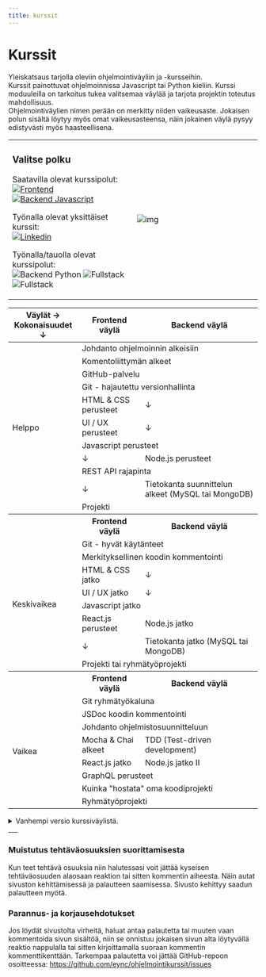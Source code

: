 ```yaml
---
title: kurssit
---
```




# Kurssit

Yleiskatsaus tarjolla oleviin ohjelmointiväyliin ja -kursseihin.   
Kurssit painottuvat ohjelmoinnissa Javascript tai Python kieliin. Kurssi moduuleilla on tarkoitus tukea valitsemaa väylää ja tarjota projektin toteutus mahdollisuus.  
Ohjelmointiväylien nimen perään on merkitty niiden vaikeusaste. Jokaisen polun sisältä löytyy myös omat vaikeusasteensa, näin jokainen väylä pysyy edistyvästi myös haasteellisena.  

<table>
<tr>
<td width="50%">  

### Valitse polku  
Saatavilla olevat kurssipolut:  
[![Frontend](https://img.shields.io/badge/Frontend_(helppo)-323330?style=for-the-badge&logo=javascript&logoColor=F7DF1E)](/kurssit/frontend/intro)  
[![Backend Javascript](https://img.shields.io/badge/Backend_(keskivaikea)-323330?style=for-the-badge&logo=javascript&logoColor=F7DF1E)](/kurssit/backend/javascript/intro)  
  

Työnalla olevat yksittäiset kurssit:  
[![Linkedin](https://img.shields.io/badge/Linkedin-0072B1?style=for-the-badge&logo=linkedin&logoColor=white)](#) 

Työnalla/tauolla olevat kurssipolut:  
![Backend Python](https://img.shields.io/badge/Backend_(keskivaikea)-14354C?style=for-the-badge&logo=python&logoColor=white)
![Fullstack](https://img.shields.io/badge/Fullstack_Web_Developer_(haastava)-323330?style=for-the-badge&logo=javascript&logoColor=F7DF1E)  
![Fullstack](https://img.shields.io/badge/Fullstack_Web_Developer_(haastava)-14354C?style=for-the-badge&logo=python&logoColor=white)  

  

</td>
<td>

![img](/img/undraw_valitse_polku.svg)

</td>
</tr>
</table>

<table>
  <thead>
    <tr>
      <th> 
Väylät &#8594; <br /> 
Kokonaisuudet &#8595;</th>
      <th>Frontend väylä</th>
      <th>Backend väylä</th>
    </tr>
  </thead>
  <tbody>
    <tr>
      <td scope="row" rowspan="11"> Helppo </td>
      <td colspan="2"> Johdanto ohjelmoinnin alkeisiin</td>
    </tr>
    <tr>
      <td colspan="2"> Komentoliittymän alkeet</td>
    </tr>
    <tr>
      <td colspan="2"> GitHub-palvelu</td>
    </tr>
    <tr>
      <td colspan="2"> Git - hajautettu versionhallinta </td>
    </tr>
    <tr>
      <td colspan="1"> HTML & CSS perusteet</td>
      <td colspan="1">↓</td>
    </tr>
    <tr>
      <td colspan="1"> UI / UX perusteet</td>
      <td colspan="1">↓</td>
    </tr>
    <tr>
      <td colspan="2"> Javascript perusteet</td>
    </tr>
    <tr>
      <td colspan="1">↓</td>
      <td colspan="1"> Node.js perusteet</td>
    </tr>
    <tr>
      <td colspan="2"> REST API rajapinta</td>
    </tr>
    <tr>
      <td colspan="1">↓</td>
      <td colspan="1"> Tietokanta suunnittelun alkeet (MySQL tai MongoDB)</td>
    </tr>
    <tr>
      <td colspan="2"> Projekti</td>
    </tr>
    <tr>
      <th></th>
      <th colspan="1">Frontend väylä</th>
      <th colspan="1">Backend väylä</th>
    </tr>
    <tr>
      <td scope="row" rowspan="8"> Keskivaikea</td>
      <td colspan="2"> Git - hyvät käytänteet</td>
    </tr>
    <tr>
      <td colspan="2"> Merkityksellinen koodin kommentointi</td>
    </tr>
    <tr>
      <td colspan="1"> HTML & CSS jatko</td>
      <td colspan="1">↓</td>
    </tr>
    <tr>
      <td colspan="1"> UI / UX jatko</td>
      <td colspan="1">↓</td>
    </tr>
    <tr>
      <td colspan="2"> Javascript jatko</td>
    </tr>
    <tr>
      <td colspan="1"> React.js perusteet</td>
      <td colspan="1"> Node.js jatko</td>
    </tr>
    <tr>
      <td colspan="1">↓</td>
      <td colspan="1"> Tietokanta jatko (MySQL tai MongoDB)</td>
    </tr>
    <tr>
        <td colspan="2">Projekti tai ryhmätyöprojekti</td>
    </tr>
    <tr>
      <th></th>
      <th colspan="1">Frontend väylä</th>
      <th colspan="1">Backend väylä </th>
    </tr>
    <tr>
      <td scope="row" rowspan="8"> Vaikea </td>
      <td colspan="2"> Git ryhmätyökaluna</td>
    </tr>
    <tr>
      <td colspan="2">JSDoc koodin kommentointi </td>
    </tr>
    <tr>
      <td colspan="2">Johdanto ohjelmistosuunnitteluun </td>
    </tr>
    <tr>
      <td colspan="1">Mocha & Chai alkeet </td>
      <td colspan="1">TDD (Test-driven development) </td>
    </tr>
    <tr>
      <td colspan="1">React.js jatko</td>
      <td>Node.js jatko II</td>
    </tr>
    <tr>
      <td colspan="2"> GraphQL perusteet</td>
    </tr>
    <tr>
      <td colspan="2">Kuinka "hostata" oma koodiprojekti</td>
    </tr>
    <tr>
      <td colspan="2">Ryhmätyöprojekti</td>
    </tr>
  </tbody>
</table>  

<details>
  <summary>Vanhempi versio kurssiväylistä.</summary>
<table>
  <thead>
    <tr>
      <th> 
Väylät &#8594; <br /> 
Kokonaisuudet &#8595;</th>
      <th>Frontend väylä</th>
      <th>Backend väylä <small>(python* tai javascript**)</small></th>
      <th>Fullstack web developer <small>(javascript)</small>  </th>
      <th>Fullstack web developer <small>(python)</small></th>
    </tr>
  </thead>
  <tbody>
    <tr>
      <td scope="row" rowspan="10"> Helppo </td>
      <td colspan="4"> Johdanto ohjelmoinnin alkeisiin</td>
    </tr>
    <tr>
      <td colspan="4"> GitHub-palvelu</td>
    </tr>
    <tr>
      <td colspan="4"> Git - hajautettu versionhallinta </td>
    </tr>
    <tr>
      <td> HTML & CSS perusteet</td>
      <td> Python perusteet *</td>
      <td colspan="2"> HTML & CSS perusteet</td>
    </tr>
    <tr>
      <td> Javascript perusteet</td>
      <td> Flask perusteet *</td>
      <td> Javascript perusteet</td>
      <td> Python perusteet</td>
    </tr>
    <tr>
      <td> React perusteet</td>
      <td> Javascript perusteet **</td>
      <td> React perusteet</td>
      <td> Flask perusteet</td>
    </tr>
    <tr>
      <td> UI / UX perusteet</td>
      <td> Node.js perusteet **</td>
      <td> Node.js perusteet</td>
      <td> Jinja2 perusteet</td>
    </tr>
    <tr>
      <td colspan="4"> REST API rajapinta</td>
    </tr>
    <tr>
      <td colspan="1"></td>
      <td colspan="3"> Tietokanta suunnittelun alkeet (MySQL tai MongoDB)</td>
    </tr>
    <tr>
      <td colspan="4"> Projekti</td>
    </tr>
    <tr>
      <th></th>
      <th>Frontend väylä</th>
      <th>Backend väylä (python * tai javascript **)</th>
      <th>Fullstack web developer (javascript)  </th>
      <th>Fullstack web developer (python)</th>
    </tr>
    <tr>
      <td scope="row" rowspan="7"> Keskivaikea</td>
      <td colspan="4"> Git - hyvät käytänteet</td>
    </tr>
    <tr>
      <td colspan="4"> Merkityksellinen koodin kommentointi</td>
    </tr>
    <tr>
      <td> HTML & CSS jatko</td>
      <td> Python jatko *</td>
      <td> Javascript jatko</td>
      <td> Python jatko </td>
    </tr>
    <tr>
      <td> Javascript jatko</td>
      <td> Flask jatko *</td>
      <td> React jatko</td>
      <td> Flask jatko</td>
    </tr>
    <tr>
      <td> UI / UX jatko</td>
      <td> Node jatko **</td>
      <td> Node jatko</td>
      <td> Jinja2 jatko</td>
    </tr>
    <tr>
      <td colspan="1"></td>
      <td colspan="3"> Tietokanta jatko (MySQL tai MongoDB)</td>
    </tr>
    <tr>
        <td colspan="4">Projekti tai ryhmätyöprojekti</td>
    </tr>
    <tr>
      <th></th>
      <th>Frontend väylä</th>
      <th>Backend väylä (python * tai javascript **)</th>
      <th>Fullstack web developer (javascript)  </th>
      <th>Fullstack web developer (python)</th>
    </tr>
    <tr>
      <td scope="row" rowspan="10"> Vaikea </td>
      <td colspan="4"> Git ryhmätyökaluna</td>
    </tr>
    <tr>
      <td colspan="4">DocBlock koodin kommentointi </td>
    </tr>
    <tr>
      <td colspan="4">Johdanto ohjelmistosuunnitteluun </td>
    </tr>
    <tr>
      <td colspan="1">Mocha & Chai alkeet </td>
      <td colspan="3">TDD (Test-driven development) </td>
    </tr>
    <tr>
      <td>React jatko II </td>
      <td>Django perusteet * </td>
      <td>React jatko II </td>
      <td>Django perusteet </td>
    </tr>
    <tr>
      <td></td>
      <td>Django Rest Framework * </td>
      <td>Node jatko </td>
      <td>Django Rest Framework </td>
    </tr>
    <tr>
      <td colspan="4"> GraphQL perusteet</td>
    </tr>
    <tr>
      <td></td>
      <td>Node jatko**</td>
      <td colspan="2"></td>
    </tr>
    <tr>
      <td colspan="4">Kuinka "hostata" oma koodiprojekti</td>
    </tr>
    <tr>
      <td colspan="4">Ryhmätyöprojekti</td>
    </tr>
  </tbody>
</table>  
</details>  
___

### Muistutus tehtäväosuuksien suorittamisesta
Kun teet tehtävä osuuksia niin halutessasi voit jättää kyseisen tehtäväosuuden alaosaan reaktion tai sitten kommentin aiheesta. Näin autat sivuston kehittämisessä ja palautteen saamisessa. Sivusto kehittyy saadun palautteen myötä. 

### Parannus- ja korjausehdotukset
Jos löydät sivustolta virheitä, haluat antaa palautetta tai muuten vaan kommentoida sivun sisältöä, niin se onnistuu jokaisen sivun alta löytyvällä reaktio nappulalla tai sitten kirjoittamalla suoraan kommentin kommenttikenttään.
Tarkempaa palautetta voi jättää GitHub-repoon osoitteessa: https://github.com/eync/ohjelmointikurssit/issues
